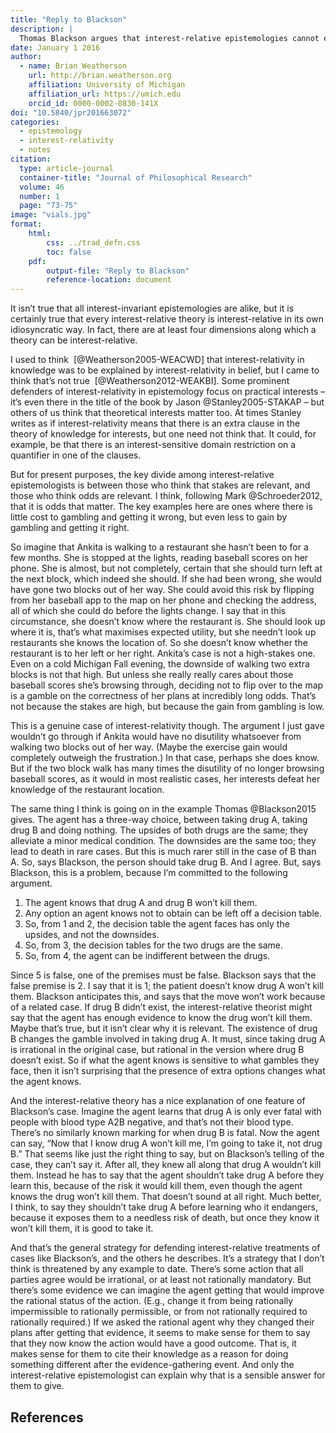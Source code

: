 ```yaml
---
title: "Reply to Blackson"
description: |
  Thomas Blackson argues that interest-relative epistemologies cannot explain the irrationality of certain choices when the agent has three possible options. I argue that his examples only refute a subclass of interest-relative theories. In particular, they are good objections to theories that say that what an agent knows depends on the stakes involved in the gambles that she faces. But they are not good objections to theories that say that what an agent knows depends on the odds involved in the gambles that she faces. Indeed, the latter class of theories does a better job than interest-invariant epistemologies of explaining the phenomena he describes.
date: January 1 2016
author:
  - name: Brian Weatherson 
    url: http://brian.weatherson.org
    affiliation: University of Michigan
    affiliation_url: https://umich.edu
    orcid_id: 0000-0002-0830-141X
doi: "10.5840/jpr201663072"
categories:
  - epistemology
  - interest-relativity
  - notes
citation:
  type: article-journal
  container-title: "Journal of Philosophical Research"
  volume: 46
  number: 1
  page: "73-75"
image: "vials.jpg"
format:
    html:
        css: ../trad_defn.css
        toc: false
    pdf:
        output-file: "Reply to Blackson"
        reference-location: document
---
```


It isn't true that all interest-invariant epistemologies are alike, but it is certainly true that every interest-relative theory is interest-relative in its own idiosyncratic way. In fact, there are at least four dimensions along which a theory can be interest-relative.

I used to think  [@Weatherson2005-WEACWD] that interest-relativity in knowledge was to be explained by interest-relativity in belief, but I came to think that's not true  [@Weatherson2012-WEAKBI]. Some prominent defenders of interest-relativity in epistemology focus on practical interests -- it's even there in the title of the book by Jason @Stanley2005-STAKAP -- but others of us think that theoretical interests matter too. At times Stanley writes as if interest-relativity means that there is an extra clause in the theory of knowledge for interests, but one need not think that. It could, for example, be that there is an interest-sensitive domain restriction on a quantifier in one of the clauses.

But for present purposes, the key divide among interest-relative epistemologists is between those who think that stakes are relevant, and those who think odds are relevant. I think, following Mark @Schroeder2012, that it is odds that matter. The key examples here are ones where there is little cost to gambling and getting it wrong, but even less to gain by gambling and getting it right.

So imagine that Ankita is walking to a restaurant she hasn't been to for a few months. She is stopped at the lights, reading baseball scores on her phone. She is almost, but not completely, certain that she should turn left at the next block, which indeed she should. If she had been wrong, she would have gone two blocks out of her way. She could avoid this risk by flipping from her baseball app to the map on her phone and checking the address, all of which she could do before the lights change. I say that in this circumstance, she doesn't know where the restaurant is. She should look up where it is, that's what maximises expected utility, but she needn't look up restaurants she knows the location of. So she doesn't know whether the restaurant is to her left or her right. Ankita's case is not a high-stakes one. Even on a cold Michigan Fall evening, the downside of walking two extra blocks is not that high. But unless she really really cares about those baseball scores she's browsing through, deciding not to flip over to the map is a gamble on the correctness of her plans at incredibly long odds. That's not because the stakes are high, but because the gain from gambling is low.

This is a genuine case of interest-relativity though. The argument I just gave wouldn't go through if Ankita would have no disutility whatsoever from walking two blocks out of her way. (Maybe the exercise gain would completely outweigh the frustration.) In that case, perhaps she does know. But if the two block walk has many times the disutility of no longer browsing baseball scores, as it would in most realistic cases, her interests defeat her knowledge of the restaurant location.

The same thing I think is going on in the example Thomas @Blackson2015 gives. The agent has a three-way choice, between taking drug A, taking drug B and doing nothing. The upsides of both drugs are the same; they alleviate a minor medical condition. The downsides are the same too; they lead to death in rare cases. But this is much rarer still in the case of B than A. So, says Blackson, the person should take drug B. And I agree. But, says Blackson, this is a problem, because I'm committed to the following argument.

1.  The agent knows that drug A and drug B won't kill them.
2.  Any option an agent knows not to obtain can be left off a decision table.
3.  So, from 1 and 2, the decision table the agent faces has only the upsides, and not the downsides.
4.  So, from 3, the decision tables for the two drugs are the same.
5.  So, from 4, the agent can be indifferent between the drugs.

Since 5 is false, one of the premises must be false. Blackson says that the false premise is 2. I say that it is 1; the patient doesn't know drug A won't kill them. Blackson anticipates this, and says that the move won't work because of a related case. If drug B didn't exist, the interest-relative theorist might say that the agent has enough evidence to know the drug won't kill them. Maybe that's true, but it isn't clear why it is relevant. The existence of drug B changes the gamble involved in taking drug A. It must, since taking drug A is irrational in the original case, but rational in the version where drug B doesn't exist. So if what the agent knows is sensitive to what gambles they face, then it isn't surprising that the presence of extra options changes what the agent knows.

And the interest-relative theory has a nice explanation of one feature of Blackson's case. Imagine the agent learns that drug A is only ever fatal with people with blood type A2B negative, and that's not their blood type. There's no similarly known marking for when drug B is fatal. Now the agent can say, "Now that I know drug A won't kill me, I'm going to take it, not drug B." That seems like just the right thing to say, but on Blackson's telling of the case, they can't say it. After all, they knew all along that drug A wouldn't kill them. Instead he has to say that the agent shouldn't take drug A before they learn this, because of the risk it would kill them, even though the agent knows the drug won't kill them. That doesn't sound at all right. Much better, I think, to say they shouldn't take drug A before learning who it endangers, because it exposes them to a needless risk of death, but once they know it won't kill them, it is good to take it.

And that's the general strategy for defending interest-relative treatments of cases like Blackson's, and the others he describes. It's a strategy that I don't think is threatened by any example to date. There's some action that all parties agree would be irrational, or at least not rationally mandatory. But there's some evidence we can imagine the agent getting that would improve the rational status of the action. (E.g., change it from being rationally impermissible to rationally permissible, or from not rationally required to rationally required.) If we asked the rational agent why they changed their plans after getting that evidence, it seems to make sense for them to say that they now know the action would have a good outcome. That is, it makes sense for them to cite their knowledge as a reason for doing something different after the evidence-gathering event. And only the interest-relative epistemologist can explain why that is a sensible answer for them to give.

:::{.content-visible when-format="pdf"}
## References {-}
:::